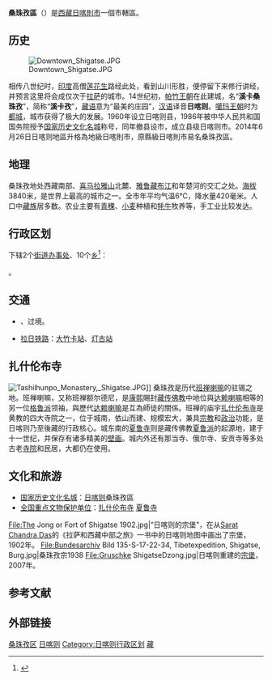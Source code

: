 {{Infobox China County
| county = 桑珠孜區
| Photo = Shigatse.jpg
| Photoname = 桑珠孜區全景
| usedname = 
| map = 
| Belong = [[西藏自治區|西藏自治區]][[日喀則市|日喀則市]]
| Types = [[市轄區|市轄區]]
| admincode = 540202
| founded = 
| seat = 城南街道
| officerTitle = [[區委書記|區委書記]]
| officer = 王波
| officerTitle2 = [[區長|區長]]
| officer2 = 索朗羅布
| division =
| elevation = 4,000米
| climate = 高原山地氣候
| temperature_mean  = 
| precipitation = 
| language  = [[漢語|漢語]]
| town = 
| township = 10
| subdistrict = 2
| dialect = [[衛藏方言|衛藏方言]]
| post code = 857000
| phone code = 892
| coordinate = 
| area = 3,700
| area land = 
| area water = 
| census yr = 2013
| pop = 110,000
| density =  
| GDP = 
| GDP_as_of = 
| GDPPC = 
| time_zone = UTC+8	
| carlicense = 藏D
| web = http://www.xzrkz.gov.cn/
| web_title = 桑珠孜區政府新聞網
}}'''桑珠孜區'''（{{bo|བསམ་འགྲུབ་རྩེ་ཆུས།|w=bsam 'grub rtse chus|p=Samzhubzêqü}}）是[[西藏自治区|西藏]][[日喀則市|日喀則市]]一個市轄區。

== 历史 ==
[[File:Downtown_Shigatse.JPG|thumb]]

相传八世纪时，[[印度|印度]]高僧[[莲花生|莲花生]]路经此处，看到山川形胜，便停留下来修行讲经，并预言这里将会成仅次于[[拉萨市|拉萨]]的城市。14世纪初，[[帕木竹巴|帕竹王朝]]在此建城，名“'''溪卡桑珠孜'''”，简称“'''溪卡孜'''”，[[藏语|藏语]]意为“最美的庄园”，[[汉语|汉语]]译音'''日喀则'''。[[藏巴汗|噶玛王朝]]时为[[首都|都城]]，城市获得了极大的发展。1960年设立日喀则县，1986年被中华人民共和国国务院授予[[国家历史文化名城|国家历史文化名城]]称号，同年撤县设市，成立县级日喀则市。2014年6月26日日喀则地區升格為地級日喀則市，原縣級日喀則市易名桑珠孜區。

== 地理 ==
桑珠孜地处西藏南部、[[喜马拉雅山|喜马拉雅山]]北麓、[[雅鲁藏布江|雅鲁藏布江]]和年楚河的交汇之处。[[海拔|海拔]]3840米，是世界上最高的城市之一。全市年平均气温6℃，降水量420毫米。人口中[[藏族|藏族]]居多数。农业主要有[[青稞|青稞]]、[[小麦|小麦]]种植和[[牦牛|牦牛]]牧养等，手工业比较发达。

{{日喀则市气候数据}}

== 行政区划 ==
{{PAGENAMEBASE}}下辖2个[[街道办事处|街道办事处]]、10个[[乡_(中华人民共和国)|乡]]<ref>{{PRC admin/ref sgc|54/02/02}}</ref>：

{{PRC admin/children|54/02/02}}。

== 交通 ==
* {{中国国道名|318}}、{{中国国道名|349}}过境。
* {{rint|cn|rail}}[[拉日铁路|拉日铁路]]：[[大竹卡站|大竹卡站]]、[[灯古站|灯古站]]

== 扎什伦布寺 ==
[[File:Tashilhunpo_Monastery,_Shigatse.JPG|thumb]]]]
桑珠孜是历代[[班禅喇嘛|班禅喇嘛]]的驻锡之地。班禅喇嘛，又称班禅额尔德尼，是[[康熙|康熙]]賜封[[藏传佛教|藏传佛教]]中地位與[[达赖喇嘛|达赖喇嘛]]相等的另一位[[格鲁派|格鲁派]]领袖，與歷代[[达赖喇嘛|达赖喇嘛]]是互為師徒的關係。班禅的庙宇[[扎什伦布寺|扎什伦布寺]]是黄教的四大寺院之一，位于城南，依山而建、规模宏大，兼具[[宗教|宗教]]和[[政治|政治]]功能，是日喀则乃至後藏的行政核心。城东南的[[夏鲁寺|夏鲁寺]]则是藏传佛教[[夏鲁派|夏鲁派]]的起源地，建于十一世纪，并保存有诸多精美的[[壁画|壁画]]。城内外还有那当寺、俄尔寺、安贡寺等多处古老[[寺院|寺院]]和民居，大都仍在使用。

== 文化和旅游 ==
* [[国家历史文化名城|国家历史文化名城]]：[[日喀则市|日喀则]]桑珠孜區
* [[全国重点文物保护单位|全国重点文物保护单位]]：[[扎什伦布寺|扎什伦布寺]] [[夏鲁寺|夏鲁寺]]

<gallery>
File:The Jong or Fort of Shigatse 1902.jpg|“日喀则的宗堡”，在从[[Sarat_Chandra_Das|Sarat Chandra Das]]的《拉萨和西藏中部之旅》一书中的日喀则地图中画出了宗堡，1902年。
File:Bundesarchiv Bild 135-S-17-22-34, Tibetexpedition, Shigatse, Burg.jpg|桑珠孜宗1938
File:Gruschke ShigatseDzong.jpg|日喀则重建的[[宗堡|宗堡]]，2007年。
</gallery>

== 参考文献 ==
{{Reflist}}

== 外部链接 ==
{{Commonscat|Shigatse}}

{{桑珠孜区行政区划}}
{{日喀则市行政区划}}
{{西藏行政区划}}
{{国家级贫困县|前}}
{{国家历史文化名城}}
{{Authority control}}

[[Category:桑珠孜区|]]
[[Category:西藏市辖区|日喀则]]
[[Category:日喀则行政区划|Category:日喀则行政区划]]
[[Category:原国家级贫困县|藏]]